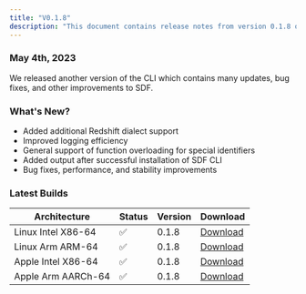 ```yaml
---
title: "V0.1.8"
description: "This document contains release notes from version 0.1.8 of SDF."
---
```

### May 4th, 2023

<p>We released another version of the CLI which contains many updates, bug fixes, and other improvements to SDF.</p>

### What's New?
- Added additional Redshift dialect support
- Improved logging efficiency 
- General support of function overloading for special identifiers
- Added output after successful installation of SDF CLI
- Bug fixes, performance, and stability improvements 


### Latest Builds 

| Architecture           | Status | Version | Download |
| ---------------------- | ------ | ------- | -------- |
| Linux Intel X86-64     |   ✅   | 0.1.8  | [Download](https://cdn.sdf.com/releases/download/sdf-v0.1.8-x86_64-unknown-linux-musl.tar.gz) |
| Linux Arm ARM-64       |   ✅   | 0.1.8  | [Download](https://cdn.sdf.com/releases/download/sdf-v0.1.8-arm-unknown-linux-gnueabihf.tar.gz) |
| Apple Intel X86-64     |   ✅   | 0.1.8  | [Download](https://cdn.sdf.com/releases/download/sdf-v0.1.8-x86_64-apple-darwin.tar.gz) |
| Apple Arm AARCh-64     |   ✅   | 0.1.8  | [Download](https://cdn.sdf.com/releases/download/sdf-v0.1.8-aarch64-apple-darwin.tar.gz) |
